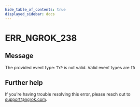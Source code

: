 ```yaml
---
hide_table_of_contents: true
displayed_sidebar: docs
---
```



# ERR_NGROK_238

## Message

The provided event type: `TYP` is not valid. Valid event types are `ID`

<ErrorDetails error="err_ngrok_238" />

## Further help

If you're having trouble resolving this error, please reach out to [support@ngrok.com](mailto:support@ngrok.com?subject=Help%20with%20ERR_NGROK_238).
